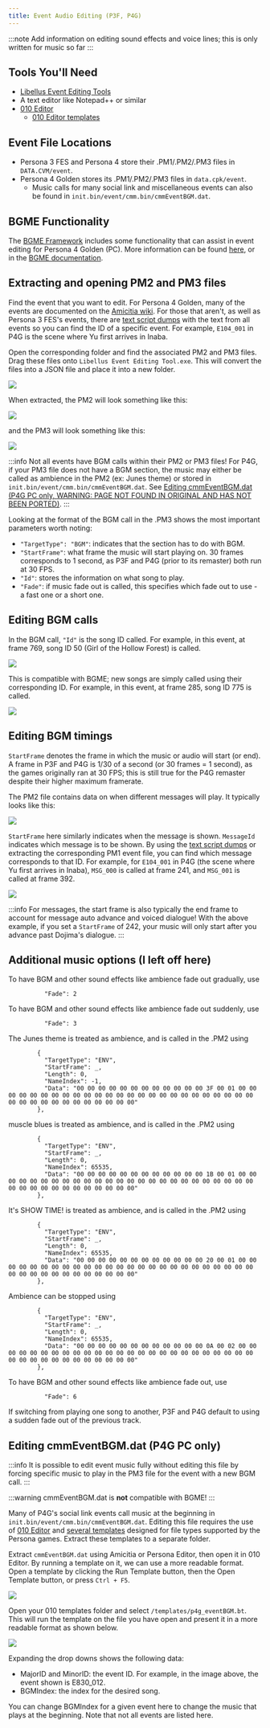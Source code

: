 ```yaml
---
title: Event Audio Editing (P3F, P4G)
---
```




:::note
Add information on editing sound effects and voice lines; this is only written for music so far
:::

## Tools You'll Need
- [Libellus Event Editing Tools](https://cdn.discordapp.com/attachments/1160803654840881162/1161102130036351036/LEET.zip)
- A text editor like Notepad++ or similar
- [010 Editor](https://www.sweetscape.com/010editor/)
	- [010 Editor templates](https://github.com/tge-was-taken/010-Editor-Templates)

## Event File Locations

- Persona 3 FES and Persona 4 store their .PM1/.PM2/.PM3 files in `DATA.CVM/event`.
- Persona 4 Golden stores its .PM1/.PM2/.PM3 files in `data.cpk/event`.
	- Music calls for many social link and miscellaneous events can also be found in `init.bin/event/cmm.bin/cmmEventBGM.dat`.

## BGME Functionality

The [BGME Framework](https://gamebanana.com/mods/477399) includes some functionality that can assist in event editing for Persona 4 Golden (PC). More information can be found [here](BGME-events), or in the [BGME documentation](https://t-poseratkechi.github.io/PersonaMusicScript/docs).

## Extracting and opening PM2 and PM3 files

Find the event that you want to edit. For Persona 4 Golden, many of the events are documented on the [Amicitia wiki](https://amicitia.miraheze.org/wiki/Persona_4_Golden/Events). For those that aren't, as well as Persona 3 FES's events, there are [text script dumps](https://drive.google.com/file/d/113DuAlmIqb8AU4xBYNuU5FDxPP3mVX67/view) with the text from all events so you can find the ID of a specific event. For example, `E104_001` in P4G is the scene where Yu first arrives in Inaba.

Open the corresponding folder and find the associated PM2 and PM3 files. Drag these files onto `Libellus Event Editing Tool.exe`. This will convert the files into a JSON file and place it into a new folder.

![](/assets/images/events/leet.png)

When extracted, the PM2 will look something like this:

![](/assets/images/events/pm2.png)

and the PM3 will look something like this:

![](/assets/images/events/pm3.png)

:::info
Not all events have BGM calls within their PM2 or PM3 files! For P4G, if your PM3 file does not have a BGM section, the music may either be called as ambience in the PM2 (ex: Junes theme) or stored in `init.bin/event/cmm.bin/cmmEventBGM.dat`. See [Editing cmmEventBGM.dat (P4G PC only, WARNING: PAGE NOT FOUND IN ORIGINAL AND HAS NOT BEEN PORTED)](https://www.google.com/).
:::

Looking at the format of the BGM call in the .PM3 shows the most important parameters worth noting:

- `"TargetType": "BGM"`: indicates that the section has to do with BGM.
- `"StartFrame"`: what frame the music will start playing on. 30 frames corresponds to 1 second, as P3F and P4G (prior to its remaster) both run at 30 FPS.
- `"Id"`: stores the information on what song to play.
- `"Fade"`: if music fade out is called, this specifies which fade out to use - a fast one or a short one.

## Editing BGM calls

In the BGM call, `"Id"` is the song ID called. For example, in this event, at frame 769, song ID 50 (Girl of the Hollow Forest) is called.

![](/assets/images/events/E104_001.png)

This is compatible with BGME; new songs are simply called using their corresponding ID. For example, in this event, at frame 285, song ID 775 is called.

![](/assets/images/events/E104_001_AME.png)

## Editing BGM timings

`StartFrame` denotes the frame in which the music or audio will start (or end). A frame in P3F and P4G is 1/30 of a second (or 30 frames = 1 second), as the games originally ran at 30 FPS; this is still true for the P4G remaster despite their higher maximum framerate.

The PM2 file contains data on when different messages will play. It typically looks like this:

![](/assets/images/events/pm2_msg.png)

`StartFrame` here similarly indicates when the message is shown. `MessageId` indicates which message is to be shown. By using the [text script dumps](https://drive.google.com/file/d/113DuAlmIqb8AU4xBYNuU5FDxPP3mVX67/view) or extracting the corresponding PM1 event file, you can find which message corresponds to that ID. For example, for `E104_001` in P4G (the scene where Yu first arrives in Inaba), `MSG_000` is called at frame 241, and `MSG_001` is called at frame 392.

![](/assets/images/events/p4g_msg.png)

:::info
For messages, the start frame is also typically the end frame to account for message auto advance and voiced dialogue! With the above example, if you set a `StartFrame` of 242, your music will only start after you advance past Dojima's dialogue.
:::

## Additional music options (I left off here)

<Tabs>
<TabItem value="fadeoutp4g" label="P4G">

To have BGM and other sound effects like ambience fade out gradually, use

```
          "Fade": 2
```

To have BGM and other sound effects like ambience fade out suddenly, use

```
          "Fade": 3
```

The Junes theme is treated as ambience, and is called in the .PM2 using

```
        {
          "TargetType": "ENV",
          "StartFrame": _,
          "Length": 0,
          "NameIndex": -1,
          "Data": "00 00 00 00 00 00 00 00 00 00 00 00 3F 00 01 00 00 00 00 00 00 00 00 00 00 00 00 00 00 00 00 00 00 00 00 00 00 00 00 00 00 00 00 00 00 00 00 00 00 00 00 00"
        },
```

muscle blues is treated as ambience, and is called in the .PM2 using

```
        {
          "TargetType": "ENV",
          "StartFrame": _,
          "Length": 0,
          "NameIndex": 65535,
          "Data": "00 00 00 00 00 00 00 00 00 00 00 00 1B 00 01 00 00 00 00 00 00 00 00 00 00 00 00 00 00 00 00 00 00 00 00 00 00 00 00 00 00 00 00 00 00 00 00 00 00 00 00 00"
        },
```

It's SHOW TIME! is treated as ambience, and is called in the .PM2 using

```
        {
          "TargetType": "ENV",
          "StartFrame": _,
          "Length": 0,
          "NameIndex": 65535,
          "Data": "00 00 00 00 00 00 00 00 00 00 00 00 20 00 01 00 00 00 00 00 00 00 00 00 00 00 00 00 00 00 00 00 00 00 00 00 00 00 00 00 00 00 00 00 00 00 00 00 00 00 00 00"
        },
```

Ambience can be stopped using

```
        {
          "TargetType": "ENV",
          "StartFrame": _,
          "Length": 0,
          "NameIndex": 65535,
          "Data": "00 00 00 00 00 00 00 00 00 00 00 00 0A 00 02 00 00 00 00 00 00 00 00 00 00 00 00 00 00 00 00 00 00 00 00 00 00 00 00 00 00 00 00 00 00 00 00 00 00 00 00 00"
        },
```

</TabItem>
<TabItem value="fadeoutp3f" label="P3F">
To have BGM and other sound effects like ambience fade out, use

```
          "Fade": 6
```
</TabItem>
</Tabs>

If switching from playing one song to another, P3F and P4G default to using a sudden fade out of the previous track.


## Editing cmmEventBGM.dat (P4G PC only)

:::info
It is possible to edit event music fully without editing this file by forcing specific music to play in the PM3 file for the event with a new BGM call.
:::

:::warning
cmmEventBGM.dat is **not** compatible with BGME!
:::

Many of P4G's social link events call music at the beginning in `init.bin/event/cmm.bin/cmmEventBGM.dat`. Editing this file requires the use of [010 Editor](https://www.sweetscape.com/010editor/) and [several templates](https://github.com/tge-was-taken/010-Editor-Templates) designed for file types supported by the Persona games. Extract these templates to a separate folder.

Extract `cmmEventBGM.dat` using Amicitia or Persona Editor, then open it in 010 Editor. By running a template on it, we can use a more readable format. Open a template by clicking the Run Template button, then the Open Template button, or press `Ctrl + F5`.

![](/assets/images/events/010_template.png)

Open your 010 templates folder and select `/templates/p4g_eventBGM.bt`. This will run the template on the file you have open and present it in a more readable format as shown below.

![](/assets/images/events/010_bgm.png)

Expanding the drop downs shows the following data:
- MajorID and MinorID: the event ID. For example, in the image above, the event shown is E830_012.
- BGMIndex: the index for the desired song.

You can change BGMIndex for a given event here to change the music that plays at the beginning. Note that not all events are listed here.